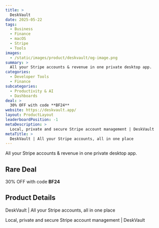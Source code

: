 ```yaml
---
title: >
  DeskVault
date: 2025-05-22
tags:
  - Business
  - Finance
  - macOS
  - Stripe
  - Tools
images:
  - /static/images/product/deskvault/og-image.png
summary: >
  All your Stripe accounts & revenue in one private desktop app.
categories:
  - Developer Tools
  - Finance
subcategories:
  - Productivity & AI
  - Dashboards
deal: >
  30% OFF with code **BF24**
website: https://deskvault.app/
layout: ProductLayout
leaderboardPosition: -1
metaDescription: >
  Local, private and secure Stripe account management | DeskVault
metaTitle: >
  DeskVault | All your Stripe accounts, all in one place
---
```

All your Stripe accounts & revenue in one private desktop app.

## Rare Deal

30% OFF with code **BF24**

## Product Details

DeskVault | All your Stripe accounts, all in one place

Local, private and secure Stripe account management | DeskVault
